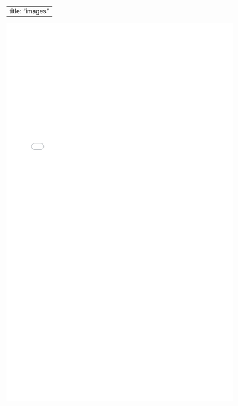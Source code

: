 
---
title: "images"
---

```{=html}
<embed src="images/document.pdf" width="600px" height="1000px"/>
```
